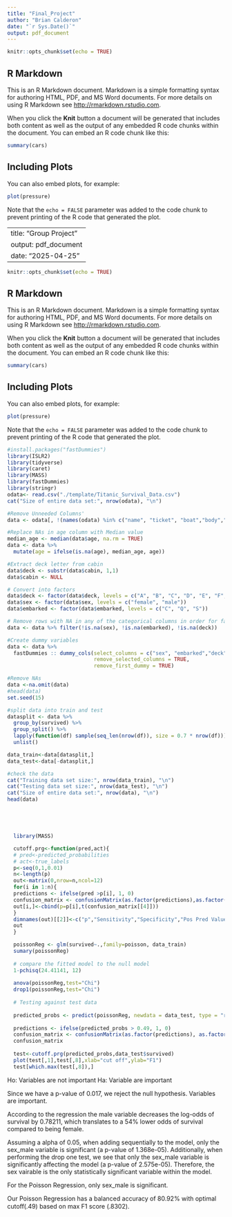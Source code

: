 ```yaml
---
title: "Final_Project"
author: "Brian Calderon"
date: "`r Sys.Date()`"
output: pdf_document
---
```


```r
knitr::opts_chunk$set(echo = TRUE)
```

## R Markdown

This is an R Markdown document. Markdown is a simple formatting syntax for authoring HTML, PDF, and MS Word documents. For more details on using R Markdown see <http://rmarkdown.rstudio.com>.

When you click the **Knit** button a document will be generated that includes both content as well as the output of any embedded R code chunks within the document. You can embed an R code chunk like this:

```r
summary(cars)
```

## Including Plots

You can also embed plots, for example:

```r
plot(pressure)
```

Note that the `echo = FALSE` parameter was added to the code chunk to prevent printing of the R code that generated the plot.


---
title: "Group Project"
output: pdf_document
date: "2025-04-25"
---

```r
knitr::opts_chunk$set(echo = TRUE)
```

## R Markdown

This is an R Markdown document. Markdown is a simple formatting syntax for authoring HTML, PDF, and MS Word documents. For more details on using R Markdown see <http://rmarkdown.rstudio.com>.

When you click the **Knit** button a document will be generated that includes both content as well as the output of any embedded R code chunks within the document. You can embed an R code chunk like this:

```r
summary(cars)
```

## Including Plots

You can also embed plots, for example:

```r
plot(pressure)
```

Note that the `echo = FALSE` parameter was added to the code chunk to prevent printing of the R code that generated the plot.
```r
#install.packages("fastDummies")
library(ISLR2)
library(tidyverse)
library(caret)
library(MASS)
library(fastDummies)
library(stringr)
odata<- read.csv("./template/Titanic_Survival_Data.csv")
cat("Size of entire data set:", nrow(odata), "\n")

#Remove Unneeded Columns'
data <- odata[, !(names(odata) %in% c("name", "ticket", "boat","body","home.dest"))]

#Replace NAs in age column with Median value 
median_age <- median(data$age, na.rm = TRUE)
data <- data %>%
  mutate(age = ifelse(is.na(age), median_age, age))

#Extract deck letter from cabin
data$deck <- substr(data$cabin, 1,1)
data$cabin <- NULL

# Convert into factors
data$deck <- factor(data$deck, levels = c("A", "B", "C", "D", "E", "F", "G", "T"))
data$sex <- factor(data$sex, levels = c("female", "male"))
data$embarked <- factor(data$embarked, levels = c("C", "Q", "S"))

# Remove rows with NA in any of the categorical columns in order for fast dummies to work correctly
data <- data %>% filter(!is.na(sex), !is.na(embarked), !is.na(deck))

#Create dummy variables
data <- data %>%
  fastDummies :: dummy_cols(select_columns = c("sex", "embarked","deck"),
                            remove_selected_columns = TRUE,
                            remove_first_dummy = TRUE)

#Remove NAs
data <-na.omit(data)
#head(data)
set.seed(15)

#split data into train and test
datasplit <- data %>%
  group_by(survived) %>%
  group_split() %>%
  lapply(function(df) sample(seq_len(nrow(df)), size = 0.7 * nrow(df))) %>%
  unlist()

data_train<-data[datasplit,]
data_test<-data[-datasplit,]

#check the data
cat("Training data set size:", nrow(data_train), "\n")
cat("Testing data set size:", nrow(data_test), "\n")
cat("Size of entire data set:", nrow(data), "\n")
head(data)






```
``` r
  library(MASS)

  cutoff.prg<-function(pred,act){
  # pred<-predicted_probabilities
  # act<-true_labels
  p<-seq(0,1,0.01)
  n<-length(p)
  out<-matrix(0,nrow=n,ncol=12)
  for(i in 1:n){
  predictions <- ifelse(pred >p[i], 1, 0)
  confusion_matrix <- confusionMatrix(as.factor(predictions),as.factor(act),mode="prec_recall", positive = "1")
  out[i,]<-cbind(p=p[i],t(confusion_matrix[[4]]))
  }
  dimnames(out)[[2]]<-c("p","Sensitivity","Specificity","Pos Pred Value","Neg Pred Value","Precision","Recall", "F1","Prevalence","Detection Rate","Detection Prevalence", "Balanced Accuracy")
  out
  }

  poissonReg <- glm(survived~.,family=poisson, data_train)
  sumary(poissonReg)
  
  # compare the fitted model to the null model
  1-pchisq(24.41141, 12)
  
  anova(poissonReg,test="Chi")
  drop1(poissonReg,test="Chi")
  
  # Testing against test data
  
  predicted_probs <- predict(poissonReg, newdata = data_test, type = "response")
  
  predictions <- ifelse(predicted_probs > 0.49, 1, 0)
  confusion_matrix <- confusionMatrix(as.factor(predictions), as.factor(data_test$survived), mode="prec_recall", positive = "1")
  confusion_matrix 
  
  test<-cutoff.prg(predicted_probs,data_test$survived)
  plot(test[,1],test[,8],xlab="cut off",ylab="F1")
  test[which.max(test[,8]),]

```
\par Ho: Variables are not important
\par Ha: Variable are important
\par Since we have a p-value of 0.017, we reject the null hypothesis. Variables are important.

\par According to the regression the male variable decreases the log-odds of survival by 0.78211, which translates to a 54% lower odds of survival compared to being female.
\par Assuming a alpha of 0.05, when adding sequentially to the model, only the sex_male variable is significant (a p-value of 1.368e-05). Additionally, when performing the drop one test, we see that only the sex_male variable is significantly affecting the model (a p-value of 2.575e-05). Therefore, the sex vairable is the only statistically significant variable within the model.

\par For the Poisson Regression, only sex_male is significant. 

\par Our Poisson Regression has a balanced accuracy of 80.92% with optimal cutoﬀ(.49) based on max F1 score (.8302).